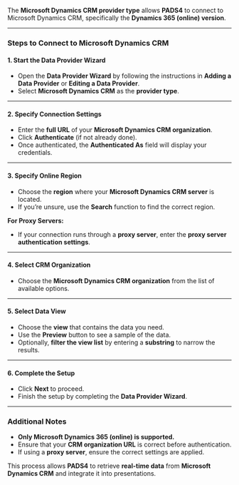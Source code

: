 
The **Microsoft Dynamics CRM provider type** allows **PADS4** to connect to Microsoft Dynamics CRM, specifically the **Dynamics 365 (online) version**.  

---

### **Steps to Connect to Microsoft Dynamics CRM**  

#### **1. Start the Data Provider Wizard**  
- Open the **Data Provider Wizard** by following the instructions in **Adding a Data Provider** or **Editing a Data Provider**.  
- Select **Microsoft Dynamics CRM** as the **provider type**.  

---

#### **2. Specify Connection Settings**  
- Enter the **full URL** of your **Microsoft Dynamics CRM organization**.  
- Click **Authenticate** (if not already done).  
- Once authenticated, the **Authenticated As** field will display your credentials.  

---

#### **3. Specify Online Region**  
- Choose the **region** where your **Microsoft Dynamics CRM server** is located.  
- If you’re unsure, use the **Search** function to find the correct region.  

**For Proxy Servers:**  
- If your connection runs through a **proxy server**, enter the **proxy server authentication settings**.  

---

#### **4. Select CRM Organization**  
- Choose the **Microsoft Dynamics CRM organization** from the list of available options.  

---

#### **5. Select Data View**  
- Choose the **view** that contains the data you need.  
- Use the **Preview** button to see a sample of the data.  
- Optionally, **filter the view list** by entering a **substring** to narrow the results.  

---

#### **6. Complete the Setup**  
- Click **Next** to proceed.  
- Finish the setup by completing the **Data Provider Wizard**.  

---

### **Additional Notes**  
- **Only Microsoft Dynamics 365 (online) is supported.**  
- Ensure that your **CRM organization URL** is correct before authentication.  
- If using a **proxy server**, ensure the correct settings are applied.  

This process allows **PADS4** to retrieve **real-time data** from **Microsoft Dynamics CRM** and integrate it into presentations.